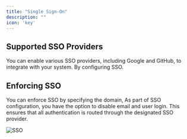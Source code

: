 ```yaml
---
title: "Single Sign-On"
description: ""
icon: 'key'
---
```



<Snippet file="enterprise-feature.mdx" />

## Supported SSO Providers

You can enable various SSO providers, including Google and GitHub, to integrate with your system. By configuring SSO.

## Enforcing SSO

You can enforce SSO by specifying the domain, As part of SSO configuration, you have the option to disable email and user login. This ensures that all authentication is routed through the designated SSO provider.


![SSO](/resources/screenshots/sso.png)
